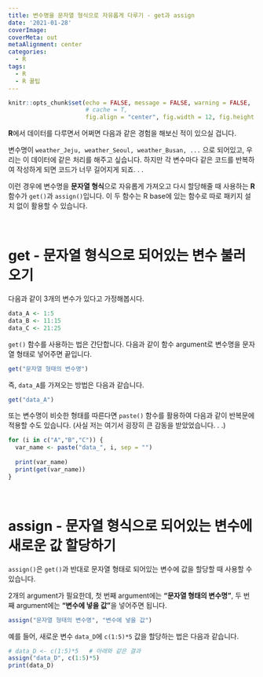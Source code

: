 ```yaml
---
title: 변수명을 문자열 형식으로 자유롭게 다루기 - get과 assign
date: '2021-01-28'
coverImage: 
coverMeta: out
metaAlignment: center
categories:
  - R
tags:
  - R
  - R 꿀팁
---
```


```r
knitr::opts_chunk$set(echo = FALSE, message = FALSE, warning = FALSE, 
                      # cache = T,
                      fig.align = "center", fig.width = 12, fig.height = 6)
```

**R**에서 데이터를 다루면서 어쩌면 다음과 같은 경험을 해보신 적이 있으실 겁니다.

변수명이 `weather_Jeju, weather_Seoul, weather_Busan, ...` 으로 되어있고, 우리는 이 데이터에 같은 처리를 해주고 싶습니다.
하지만 각 변수마다 같은 코드를 반복하여 작성하게 되면 코드가 너무 길어지게 되죠. . .

이런 경우에 변수명을 **문자열 형식**으로 자유롭게 가져오고 다시 할당해줄 때 사용하는 **R** 함수가 `get()`과 `assign()`입니다. 이 두 함수는 R base에 있는 함수로 따로 패키지 설치 없이 활용할 수 있습니다.

<br>

# get - 문자열 형식으로 되어있는 변수 불러오기

다음과 같이 3개의 변수가 있다고 가정해봅시다.

```r
data_A <- 1:5
data_B <- 11:15
data_C <- 21:25
```

`get()` 함수를 사용하는 법은 간단합니다.
다음과 같이 함수 argument로 변수명을 문자열 형태로 넣어주면 끝입니다.
```r
get("문자열 형태의 변수명")
```

즉, `data_A`를 가져오는 방법은 다음과 같습니다.
```r
get("data_A")
```

또는 변수명이 비슷한 형태를 따른다면 `paste()` 함수를 활용하여 다음과 같이 반복문에 적용할 수도 있습니다. (사실 저는 여기서 굉장히 큰 감동을 받았었습니다. . .)
```r
for (i in c("A","B","C")) {
  var_name <- paste("data_", i, sep = "")
  
  print(var_name)
  print(get(var_name))
}
```

<br>

# assign - 문자열 형식으로 되어있는 변수에 새로운 값 할당하기

`assign()`은 `get()`과 반대로 문자열 형태로 되어있는 변수에 값을 할당할 때 사용할 수 있습니다.

2개의 argument가 필요한데, 첫 번째 argument에는 **"문자열 형태의 변수명"**, 두 번째 argument에는 **"변수에 넣을 값"**을 넣어주면 됩니다.
```r
assign("문자열 형태의 변수명", "변수에 넣을 값")
```

예를 들어, 새로운 변수 `data_D`에 `c(1:5)*5` 값을 할당하는 법은 다음과 같습니다.
```r
# data_D <- c(1:5)*5   # 아래와 같은 결과
assign("data_D", c(1:5)*5)
print(data_D)
```

